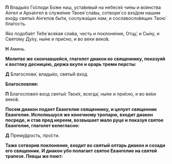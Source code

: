 **П** Влады́ко Го́споди Бо́же наш, уста́вивый на небесе́х чи́ны и во́инства А́нгел и Арха́нгел в служе́ние Твоея́ сла́вы, сотвори́ со вхо́дом нашим вхо́ду святы́х А́нгелов бы́ти, сослужа́щих нам, и сославосло́вящих Твою́ бла́гость.

Я́ко подоба́ет Тебе́ вся́кая сла́ва, честь и поклоне́ние, Отцу́, и Сы́ну, и Свято́му Ду́ху, ны́не и при́сно, и во ве́ки веко́в.

**Н** Аминь.

**Молитве же скончавшейся, глаголет диакон ко священнику, показуяй к востоку десницею, держа вкупе и орарь треми персты:**

**Д** Благослови́, влады́ко, святы́й вход.

**Благословляя:**

**П** Благослове́н вход святы́х Твои́х, всегда́, ны́не и при́сно, и во ве́ки веко́в.

**Посем диакон подает Евангелие священнику, и целует священник Евангелие. Исполньшуся же конечному тропарю, входит диакон посреде, и став пред иереем, возвышает мало руце и показуя святое Евангелие, глаголет велегласно:**

**Д** Прему́дрость, про́сти.

**Таже сотворив поклонение, входит во святый олтарь диакон и созади его священник. И диакон убо полагает святое Евангелие на святей трапезе. Певцы же поют:**
